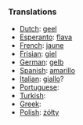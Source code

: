 ===Translations===

* [[Dutch]]: [[geel]]
* [[Esperanto]]: [[flava]]
* [[French]]: [[jaune]]
* [[Frisian]]: [[giel]]
* [[German]]: [[gelb]]
* [[Spanish]]: [[amarillo]]
* [[Italian]]: [[giallo]]?
* [[Portuguese]]: [[]]
* [[Turkish]]: [[]]
* [[Greek]]: [[]]
* [[Polish]]: [[żółty]]